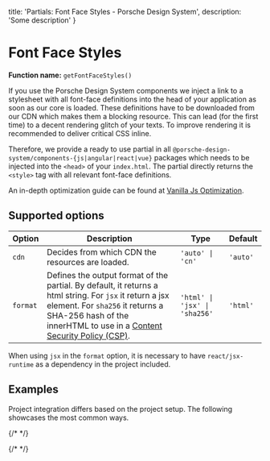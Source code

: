   title: 'Partials: Font Face Styles - Porsche Design System',
  description: 'Some description'
}

# Font Face Styles

**Function name:** `getFontFaceStyles()`

If you use the Porsche Design System components we inject a link to a stylesheet with all font-face definitions into the
head of your application as soon as our core is loaded. These definitions have to be downloaded from our CDN which makes
them a blocking resource. This can lead (for the first time) to a decent rendering glitch of your texts. To improve
rendering it is recommended to deliver critical CSS inline.

Therefore, we provide a ready to use partial in all `@porsche-design-system/components-{js|angular|react|vue}` packages
which needs to be injected into the `<head>` of your `index.html`. The partial directly returns the `<style>` tag with
all relevant font-face definitions.

An in-depth optimization guide can be found at
[Vanilla Js Optimization](must-know/initialization/vanilla-js#optimization).

## Supported options

| Option   | Description                                                                                                                                                                                                                                                                 | Type    | Default |
| -------- | --------------------------------------------------------------------------------------------------------------------------------------------------------------------------------------------------------------------------------------------------------------------------- | ------- | ------- |
| `cdn`    | Decides from which CDN the resources are loaded.                                                                                                                                                                                                                            | `'auto' \| 'cn'`   | `'auto'`  |
| `format` | Defines the output format of the partial. By default, it returns a html string. For `jsx` it return a jsx element. For `sha256` it returns a SHA-256 hash of the innerHTML to use in a [Content Security Policy (CSP)](must-know/security/content-security-policy). | `'html' \| 'jsx' \| 'sha256'` | `'html'` |

When using `jsx` in the `format` option, it is necessary to have `react/jsx-runtime` as a dependency in the project
included.

## Examples

Project integration differs based on the project setup.
The following showcases the most common ways.

{/* <PartialDocs name="getFontFaceStyles" :params="params" location="head"></PartialDocs> */}

{/* <script lang="ts">

  @Component
  public params = [
{
  value: ""
},
{
  value: "{ cdn: 'cn' }",
  comment: 'force using China CDN',
},
  ];
}
</script> */}
